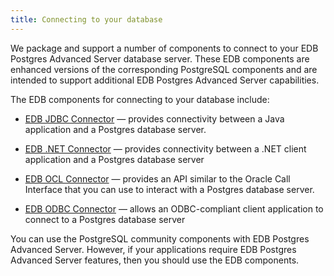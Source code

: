 ```yaml
---
title: Connecting to your database
---
```


We package and support a number of components to connect to your EDB Postgres Advanced Server database server. These EDB components are enhanced versions of the corresponding PostgreSQL components and are intended to support additional EDB Postgres Advanced Server capabilities.     

The EDB components for connecting to your database include:

- [EDB JDBC Connector](/jdbc_connector/latest/) &mdash; provides connectivity between a Java application and a Postgres database server. 

- [EDB .NET Connector](/net_connector/latest/) &mdash; provides connectivity between a .NET client application and a Postgres database server

- [EDB OCL Connector](/jdbc_connector/latest/) &mdash; provides an API similar to the Oracle Call Interface that you can use to interact with a Postgres database server.

- [EDB ODBC Connector](/odbc_connector/latest/) &mdash; allows an ODBC-compliant client application to connect to a Postgres database server

You can use the PostgreSQL community components with EDB Postgres Advanced Server. However, if your applications require EDB Postgres Advanced Server features, then you should use the EDB components.


